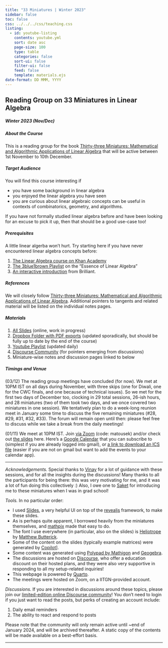 ```yaml
---
title: "33 Miniatures | Winter 2023"
sidebar: false
toc: false
css: ../../../css/teaching.css
listing:
  - id: youtube-listing
    contents: youtube.yml
    sort: date asc
    page-size: 100
    type: table
    categories: false
    sort-ui: false
    filter-ui: false
    feed: false
    template: materials.ejs
date-format: DD MMM, YYYY
---
```



:::{.column-body-outset}

## Reading Group on 33 Miniatures in Linear Algebra

##### Winter 2023 (Nov/Dec)

:::{.callout-note collapse="true" icon="false"}

##### About the Course

This is a reading group for the book [Thirty-three Miniatures: Mathematical and Algorithmic Applications of Linear Algebra](https://kam.mff.cuni.cz/~matousek/stml-53-matousek-1.pdf) that will be active between 1st November to 10th December.


:::
:::{.callout-note collapse="true" icon="false"}

##### Target Audience
You will find this course interesting if

- you have some background in linear algebra
- you enjoyed the linear algebra you have seen
- you are curious about linear algebraic concepts can be useful in contexts of combinatorics, geometry, and algorithms.

If you have not formally studied linear algebra before and have been looking for an excuse to pick it up, then that should be a good use-case too!

:::

:::{.callout-tip collapse="true" icon="false"}

##### Prerequisites
A little linear algerba won't hurt. Try starting here if you have never encountered linear algebra concepts before:

1. [The Linear Algebra course on Khan Academy](https://www.khanacademy.org/math/linear-algebra)
2. [The 3blue1brown Playlist](https://www.youtube.com/watch?list=PLZHQObOWTQDPD3MizzM2xVFitgF8hE_ab&v=fNk_zzaMoSs&embeds_referring_euri=https://linearalgebra33.discourse.group/&source_ve_path=MjM4NTE) on the "Essence of Linear Algebra"
3. [An interactive introduction](https://brilliant.org/landing/interactive-courses-learn-linear-algebra/) from Brilliant.

:::

:::{.callout-tip collapse="true" icon="false"}

##### References

We will closely follow [Thirty-three Miniatures: Mathematical and Algorithmic Applications of Linear Algebra](https://kam.mff.cuni.cz/~matousek/stml-53-matousek-1.pdf). Additional pointers to tangents and related material will be listed on the individual notes pages.

:::

:::{.callout-tip collapse="true" icon="false"}

##### Materials

1. [All Slides](https://slides.com/neeldhara/33-miniatures) (online, work in progress)
2. [Dropbox Folder with PDF exports](https://www.dropbox.com/scl/fo/k9p7xnue7jm0uvo4b21sp/h?rlkey=e7ekygx1qeixy24wxmit2xlqy&dl=0) (updated sporadically, but should be fully up to date by the end of the course)
3. [Youtube Playlist](https://www.youtube.com/playlist?list=PLadhlDF3zdvv81kngHfUoFR6n1iMj-7vk) (updated daily)
4. [Discourse Community](https://linearalgebra33.discourse.group/c/33-miniatures/) (for pointers emerging from discussions)
5. Miniature-wise notes and discussion pages linked to below

:::
:::{.callout-caution collapse="true" icon="false"}

##### Timings and Venue

(03/12) The reading group meetings have concluded (for now). We met at 10PM IST on all days during November, with three skips (one for Diwali, one for the CWC finals, and one because of technical issues). So we met for the first two days of December too, clocking in 29 total sessions, 26-ish hours, and 28 miniatures (two of them took two days, and we once covered two miniatures in one session). We tentatively plan to do a week-long reunion meet in January some time to discuss the five remaining miniatures (#28, #29, #31, #32, #33). The forum will remain open until then: please feel free to discuss while we take a break from the daily meetings!

(01/11) We meet at 10PM IST. Join [via Zoom](https://iitgn-ac-in.zoom.us/j/92083656199?pwd=OGRuU2pyV2RSTGhLYnFjRklWQy9GZz09) (code: matousek) and/or check out [the slides](https://slides.com/neeldhara/33-miniatures) here. Here's a [Google Calendar](https://calendar.google.com/calendar/u/0?cid=MWRiYzZmNzNkYWFiZDI5YmFlOTVlYzRmMjVmYTZkZjgwMWVhZDFiOTE3MGY5ODJiMTNkMmY1OTlkMTI4NmVhNUBncm91cC5jYWxlbmRhci5nb29nbGUuY29t) that you can subscribe to (simplest if you are already logged into gmail), or [a link to download an ICS file](https://calendar.google.com/calendar/ical/1dbc6f73daabd29bae95ec4f25fa6df801ead1b9170f982b13d2f599d1286ea5%40group.calendar.google.com/public/basic.ics) (easier if you are not on gmail but want to add the events to your calendar app). 

:::

---

:::{.callout-tip appearance="minimal"}
_Acknowledgements._ Special thanks to [Vinay](https://twitter.com/ainvvy) for a lot of guidance with these sessions, and for all the insights during the discussions! Many thanks to all the participants for being there: this was very motivating for me, and it was a lot of fun doing this collectively :) Also, I owe one to [Saket](https://www.imsc.res.in/saket_saurabh) for introducing me to these miniatures when I was in grad school!
:::

:::{.callout-note appearance="minimal"}
_Tools._ In no particular order:

- I used [Slides](https://www.slides.com/), a very helpful UI on top of the [revealjs](https://revealjs.com/) framework, to make these slides. 
- As is perhaps quite apparent, I borrowed heavily from the miniatures themselves, and [mathpix](https://mathpix.com/) made that easy to do. 
- The font I use everywhere (in particular, also on the slides) is [Heliotrope](https://mbtype.com/fonts/heliotrope/) by [Matthew Butterick](https://matthewbutterick.com/). 
- Some of the content on the slides (typically example matrices) were generated by [Copilot](https://copilot.microsoft.com/)]. 
- Some content was generated using [Polypad by Mathigon](https://mathigon.org/polypad) and [Geogebra](https://www.geogebra.org/).
- The discussions are hosted on [Discourse](https://www.discourse.org/), who offer a education discount on their hosted plans, and they were also very supportive in responding to all my setup-related inquiries! 
- This webpage is powered by [Quarto](https://quarto.org/docs/websites/). 
- The meetings were hosted on Zoom, on a IITGN-provided account. 
:::

:::{.callout-important appearance="minimal"}
_Discussions._ If you are interested in discussions around these topics, please join our [limited-edition online Discourse community](https://linearalgebra33.discourse.group/c/33-miniatures/)! You don't need to login if you just want to read the posts, but perks of creating an account include:

1. Daily email reminders
2. The ability to react and respond to posts

Please note that the community will only remain active until ~end of January 2024, and will be archived thereafter. A static copy of the contents will be made available on a best-effort basis.
:::

---

::: {#youtube-listing}
:::

:::